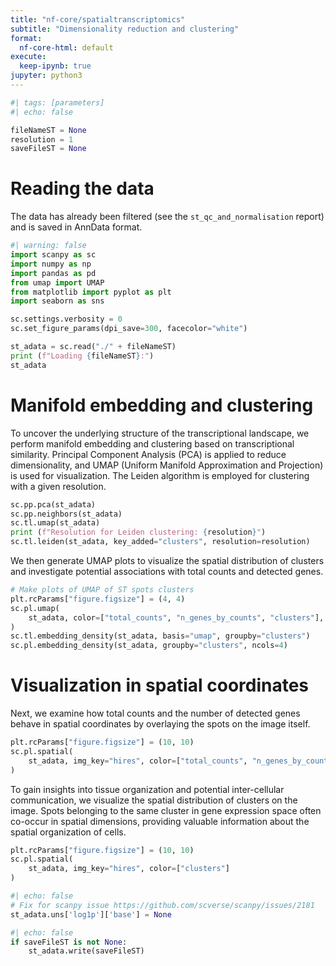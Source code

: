 ```yaml
---
title: "nf-core/spatialtranscriptomics"
subtitle: "Dimensionality reduction and clustering"
format:
  nf-core-html: default
execute:
  keep-ipynb: true
jupyter: python3
---
```


```python
#| tags: [parameters]
#| echo: false

fileNameST = None
resolution = 1
saveFileST = None
```

# Reading the data

The data has already been filtered (see the `st_qc_and_normalisation` report)
and is saved in AnnData format.

```python
#| warning: false
import scanpy as sc
import numpy as np
import pandas as pd
from umap import UMAP
from matplotlib import pyplot as plt
import seaborn as sns

sc.settings.verbosity = 0
sc.set_figure_params(dpi_save=300, facecolor="white")
```

```python
st_adata = sc.read("./" + fileNameST)
print (f"Loading {fileNameST}:")
st_adata
```

# Manifold embedding and clustering

To uncover the underlying structure of the transcriptional landscape, we perform
manifold embedding and clustering based on transcriptional similarity. Principal
Component Analysis (PCA) is applied to reduce dimensionality, and UMAP (Uniform
Manifold Approximation and Projection) is used for visualization. The Leiden
algorithm is employed for clustering with a given resolution.

```python
sc.pp.pca(st_adata)
sc.pp.neighbors(st_adata)
sc.tl.umap(st_adata)
print (f"Resolution for Leiden clustering: {resolution}")
sc.tl.leiden(st_adata, key_added="clusters", resolution=resolution)
```

We then generate UMAP plots to visualize the spatial distribution of clusters
and investigate potential associations with total counts and detected genes.

```python
# Make plots of UMAP of ST spots clusters
plt.rcParams["figure.figsize"] = (4, 4)
sc.pl.umap(
    st_adata, color=["total_counts", "n_genes_by_counts", "clusters"], wspace=0.4
)
sc.tl.embedding_density(st_adata, basis="umap", groupby="clusters")
sc.pl.embedding_density(st_adata, groupby="clusters", ncols=4)
```

# Visualization in spatial coordinates

Next, we examine how total counts and the number of detected genes behave in
spatial coordinates by overlaying the spots on the image itself.

```python
plt.rcParams["figure.figsize"] = (10, 10)
sc.pl.spatial(
    st_adata, img_key="hires", color=["total_counts", "n_genes_by_counts"]
)
```

To gain insights into tissue organization and potential inter-cellular
communication, we visualize the spatial distribution of clusters on the image.
Spots belonging to the same cluster in gene expression space often co-occur in
spatial dimensions, providing valuable information about the spatial
organization of cells.

```python
plt.rcParams["figure.figsize"] = (10, 10)
sc.pl.spatial(
    st_adata, img_key="hires", color=["clusters"]
)
```

```python
#| echo: false
# Fix for scanpy issue https://github.com/scverse/scanpy/issues/2181
st_adata.uns['log1p']['base'] = None
```

```python
#| echo: false
if saveFileST is not None:
    st_adata.write(saveFileST)
```
